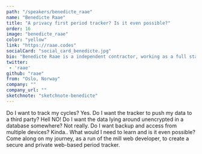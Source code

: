 ```yaml
---
path: "/speakers/benedicte_raae"
name: "Benedicte Raae"
title: "A privacy first period tracker? Is it even possible?"
order: 16
image: "benedicte_raae"
color: "yellow"
link: "https://raae.codes"
socialCard: "social_card_benedicte.jpg"
bio: "Benedicte Raae is a independent contractor, working as a full stack developer. With a developer mom she had free access to Internet from an early age, but it was actually her Norwegian teacher that introduced her to HTML in 1997. Since then, she has created countless apps, services and sites. Both for fun and profit."
twitter: 
 - 'raae'
github: "raae"
from: "Oslo, Norway"
company: ""
company_url: ""
sketchnote: "sketchnote-benedicte"
---
```


Do I want to track my cycles? Yes.
Do I want the tracker to push my data to a third party? Hell NO!
Do I want the data lying around unencrypted in a database somewhere? Not really.
Do I want backup and access from multiple devices? Kinda..
What would I need to learn and is it even possible? Come along on my journey, as a run of the mill web developer,
to create a secure and private web-based period tracker.